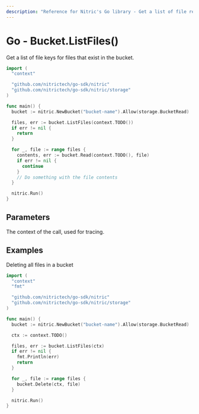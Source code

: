 ```yaml
---
description: "Reference for Nitric's Go library - Get a list of file references for files that exist in the bucket."
---
```


# Go - Bucket.ListFiles()

Get a list of file keys for files that exist in the bucket.

```go
import (
  "context"

  "github.com/nitrictech/go-sdk/nitric"
  "github.com/nitrictech/go-sdk/nitric/storage"
)

func main() {
  bucket := nitric.NewBucket("bucket-name").Allow(storage.BucketRead)

  files, err := bucket.ListFiles(context.TODO())
  if err != nil {
    return
  }

  for _, file := range files {
    contents, err := bucket.Read(context.TODO(), file)
    if err != nil {
      continue
    }
    // Do something with the file contents
  }

  nitric.Run()
}
```

## Parameters

<Properties>
  <Property name="ctx" required type="context">
    The context of the call, used for tracing.
  </Property>
</Properties>

## Examples

Deleting all files in a bucket

```go
import (
  "context"
  "fmt"

  "github.com/nitrictech/go-sdk/nitric"
  "github.com/nitrictech/go-sdk/nitric/storage"
)

func main() {
  bucket := nitric.NewBucket("bucket-name").Allow(storage.BucketRead)

  ctx := context.TODO()

  files, err := bucket.ListFiles(ctx)
  if err != nil {
    fmt.Println(err)
    return
  }

  for _, file := range files {
    bucket.Delete(ctx, file)
  }

  nitric.Run()
}
```
